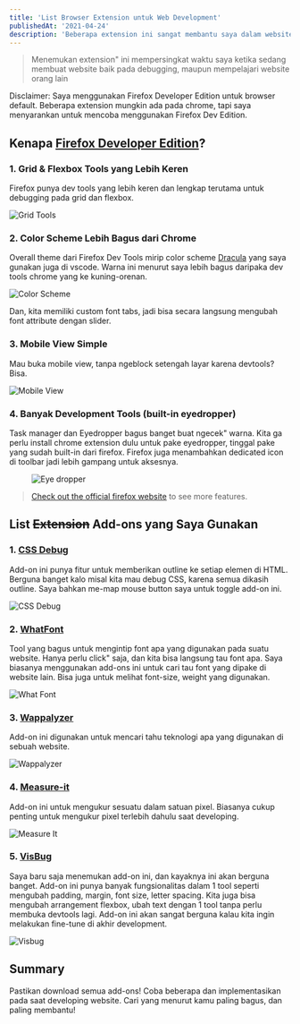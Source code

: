 ```yaml
---
title: 'List Browser Extension untuk Web Development'
publishedAt: '2021-04-24'
description: 'Beberapa extension ini sangat membantu saya dalam website development terutama nomor 1 & 5. Wajib dicoba!'
---
```


> Menemukan extension" ini mempersingkat waktu saya ketika sedang membuat website baik pada debugging, maupun mempelajari website orang lain

Disclaimer: Saya menggunakan Firefox Developer Edition untuk browser default. Beberapa extension mungkin ada pada chrome, tapi saya menyarankan untuk mencoba menggunakan Firefox Dev Edition.

## Kenapa [Firefox Developer Edition](https://www.mozilla.org/en-US/firefox/developer/)?

### 1. Grid & Flexbox Tools yang Lebih Keren

Firefox punya dev tools yang lebih keren dan lengkap terutama untuk debugging pada grid dan flexbox.

<Image
  className='bg-gray-500'
  layout='responsive'
  src='/images/blogs/my-addons/ff-1.png'
  alt='Grid Tools'
  width={1440}
  height={714}
/>

### 2. Color Scheme Lebih Bagus dari Chrome

Overall theme dari Firefox Dev Tools mirip color scheme [Dracula](https://draculatheme.com/) yang saya gunakan juga di vscode. Warna ini menurut saya lebih bagus daripaka dev tools chrome yang ke kuning-orenan.

<Image
  className='bg-gray-500'
  layout='responsive'
  src='/images/blogs/my-addons/ff-2.png'
  alt='Color Scheme'
  width={1440}
  height={489}
/>

Dan, kita memiliki custom font tabs, jadi bisa secara langsung mengubah font attribute dengan slider.

### 3. Mobile View Simple

Mau buka mobile view, tanpa ngeblock setengah layar karena devtools? Bisa.

<Image
  className='bg-gray-500'
  layout='responsive'
  src='/images/blogs/my-addons/ff-3.png'
  alt='Mobile View'
  width={1440}
  height={880}
/>

### 4. Banyak Development Tools (built-in eyedropper)

Task manager dan Eyedropper bagus banget buat ngecek" warna. Kita ga perlu install chrome extension dulu untuk pake eyedropper, tinggal pake yang sudah built-in dari firefox. Firefox juga menambahkan dedicated icon di toolbar jadi lebih gampang untuk aksesnya.

<figure class='flex justify-center'>
  <Image
    className='bg-gray-500'
    src='/images/blogs/my-addons/ff-4.png'
    alt='Eye dropper'
    width={321}
    height={382}
  />
</figure>

> [Check out the official firefox website](https://www.mozilla.org/en-US/firefox/developer/) to see more features.

## List ~~Extension~~ Add-ons yang Saya Gunakan

### 1. [CSS Debug](https://addons.mozilla.org/en-US/firefox/addon/pranay-joshi/)

Add-on ini punya fitur untuk memberikan outline ke setiap elemen di HTML. Berguna banget kalo misal kita mau debug CSS, karena semua dikasih outline. Saya bahkan me-map mouse button saya untuk toggle add-on ini.

<Image
  className='bg-gray-500'
  layout='responsive'
  src='/images/blogs/my-addons/css-debug.png'
  alt='CSS Debug'
  width={1440}
  height={764}
/>

### 2. [WhatFont](https://addons.mozilla.org/en-US/firefox/addon/zjm-whatfont/)

Tool yang bagus untuk mengintip font apa yang digunakan pada suatu website. Hanya perlu click" saja, dan kita bisa langsung tau font apa. Saya biasanya menggunakan add-ons ini untuk cari tau font yang dipake di website lain. Bisa juga untuk melihat font-size, weight yang digunakan.

<Image
  className='bg-gray-500'
  layout='responsive'
  src='/images/blogs/my-addons/whatfont.png'
  alt='What Font'
  width={1440}
  height={764}
/>

### 3. [Wappalyzer](https://addons.mozilla.org/en-US/firefox/addon/wappalyzer/)

Add-on ini digunakan untuk mencari tahu teknologi apa yang digunakan di sebuah website.

<Image
  className='bg-gray-500'
  layout='responsive'
  src='/images/blogs/my-addons/wappalyzer.png'
  alt='Wappalyzer'
  width={1070}
  height={563}
/>

### 4. [Measure-it](https://addons.mozilla.org/en-US/firefox/addon/measure-it/?utm_source=addons.mozilla.org&utm_medium=referral&utm_content=search)

Add-on ini untuk mengukur sesuatu dalam satuan pixel. Biasanya cukup penting untuk mengukur pixel terlebih dahulu saat developing.

<Image
  className='bg-gray-500'
  layout='responsive'
  src='/images/blogs/my-addons/measure-it.png'
  alt='Measure It'
  width={1440}
  height={764}
/>

### 5. [VisBug](https://addons.mozilla.org/en-US/firefox/addon/visbug/)

Saya baru saja menemukan add-on ini, dan kayaknya ini akan berguna banget. Add-on ini punya banyak fungsionalitas dalam 1 tool seperti mengubah padding, margin, font size, letter spacing. Kita juga bisa mengubah arrangement flexbox, ubah text dengan 1 tool tanpa perlu membuka devtools lagi. Add-on ini akan sangat berguna kalau kita ingin melakukan fine-tune di akhir development.

<img
  className='mx-auto w-full'
  src='/images/blogs/my-addons/visbug.gif'
  alt='Visbug'
/>

## Summary

Pastikan download semua add-ons! Coba beberapa dan implementasikan pada saat developing website. Cari yang menurut kamu paling bagus, dan paling membantu!
